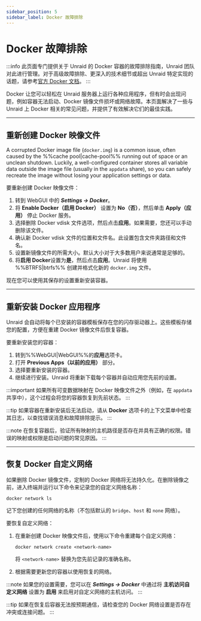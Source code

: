 ```yaml
---
sidebar_position: 5
sidebar_label: Docker 故障排除
---
```


# Docker 故障排除

:::info
此页面专门提供关于 Unraid 的 Docker 容器的故障排除指南，Unraid 团队对此进行管理。对于高级故障排除、更深入的技术细节或超出 Unraid 特定实现的话题，请参考[官方 Docker 文档](https://docs.docker.com/)。
:::

Docker 让您可以轻松在 Unraid 服务器上运行各种应用程序，但有时会出现问题，例如容器无法启动、Docker 镜像文件损坏或网络故障。本页面解决了一些与 Unraid 上 Docker 相关的常见问题，并提供了有效解决它们的最佳实践。

---

## 重新创建 Docker 映像文件

A corrupted Docker image file (`docker.img`) is a common issue, often caused by the %%cache pool|cache-pool%% running out of space or an unclean shutdown. Luckily, a well-configured container stores all variable data outside the image file (usually in the `appdata` share), so you can safely recreate the image without losing your application settings or data.

要重新创建 Docker 映像文件：

1. 转到 WebGUI 中的 ***Settings → Docker***。
2. 将 **Enable Docker（启用 Docker）** 设置为 **No（否）**，然后单击 **Apply（应用）** 停止 Docker 服务。
3. 选择删除 Docker vdisk 文件选项，然后点击**应用**。如果需要，您还可以手动删除该文件。
4. 确认新 Docker vdisk 文件的位置和文件名。此设置包含文件夹路径和文件名。
5. 设置新镜像文件的所需大小。默认大小对于大多数用户来说通常是足够的。
6. 将**启用 Docker**设置为**是**，然后点击**应用**。Unraid 将使用 %%BTRFS|btrfs%% 创建并格式化新的 `docker.img` 文件。

现在您可以使用其保存的设置重新安装容器。

---

## 重新安装 Docker 应用程序

Unraid 会自动将每个已安装的容器模板保存在您的闪存驱动器上。这些模板存储您的配置，方便在重建 Docker 镜像文件后恢复容器。

要重新安装您的容器：

1. 转到%%WebGUI|WebGUI%%的**应用**选项卡。
2. 打开 **Previous Apps（以前的应用）** 部分。
3. 选择要重新安装的容器。
4. 继续进行安装。Unraid 将重新下载每个容器并自动应用您先前的设置。

:::important
如果所有可变数据映射在 Docker 映像文件之外（例如，在 `appdata` 共享中），这个过程会将您的容器恢复到先前状态。
:::

:::tip
如果容器在重新安装后无法启动，请从 **Docker** 选项卡的上下文菜单中检查其日志，以查找错误消息和故障排除提示。
:::

:::note
在恢复容器后，验证所有映射的主机路径是否存在并具有正确的权限。错误的映射或权限是启动问题的常见原因。
:::

---

## 恢复 Docker 自定义网络

如果删除 Docker 镜像文件，定制的 Docker 网络将无法持久化。在删除镜像之前，进入终端并运行以下命令来记录您的自定义网络名称：

```
docker network ls
```

记下您创建的任何网络的名称（不包括默认的 `bridge`、`host` 和 `none` 网络）。

要恢复自定义网络：

1. 在重新创建 Docker 映像文件后，使用以下命令重建每个自定义网络：

   ```
   docker network create <network-name>
   ```

   将 `<network-name>` 替换为您先前记录的准确名称。

2. 根据需要更新您的容器以使用恢复的网络。

:::note
如果您的设置需要，您可以在 ***Settings → Docker*** 中通过将 **主机访问自定义网络** 设置为 **启用** 来启用对自定义网络的主机访问。
:::

:::tip
如果在恢复后容器无法按预期通信，请检查您的 Docker 网络设置是否存在冲突或连接问题。
:::
